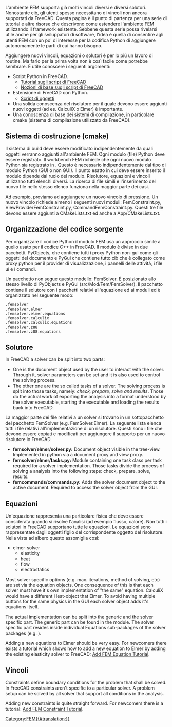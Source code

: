 <languages/>

{{TutorialInfo/it
|Topic=FEM
|Level=Intermediate
|Time=1 hour
|Author=[[User:M42kus|M42kus]]
|FCVersion=0.17
}}

L'ambiente FEM supporta già molti vincoli diversi e diversi solutori. Nonostante ciò, gli utenti spesso necessitano di vincoli non ancora supportati da FreeCAD. Questa pagina è il punto di partenza per una serie di tutorial e altre risorse che descrivono come estendere l'ambiente FEM utilizzando il framework esistente. Sebbene questa serie possa rivelarsi utile anche per gli sviluppatori di software, l'idea è quella di consentire agli utenti FEM con un po' di interesse per la codifica Python di aggiungere autonomamente le parti di cui hanno bisogno.

Aggiungere nuovi vincoli, equazioni o solutori è per lo più un lavoro di routine. Ma farlo per la prima volta non è così facile come potrebbe sembrare. È utile conoscere i seguenti argomenti:

* Script Python in FreeCAD.
** [[Python_scripting_tutorial/it|Tutorial sugli script di FreeCAD]]
** [[FreeCAD_Scripting_Basics/it|Nozioni di base sugli script di FreeCAD]]
* Estensione di FreeCAD con Python.
** [[Scripted_objects/it|Script di oggetti]]
* Una solida conoscenza del risolutore per il quale devono essere aggiunti nuovi oggetti (ad es. CalculiX o Elmer) è importante.
* Una conoscenza di base dei sistemi di compilazione, in particolare cmake (sistema di compilazione utilizzato da FreeCAD).

<span id="Build_System_(cmake)"></span>
== Sistema di costruzione (cmake) ==

Il sistema di build deve essere modificato indipendentemente da quali oggetti verranno aggiunti all'ambiente FEM. Ogni modulo (file) Python deve essere registrato. Il workbench FEM richiede che ogni nuovo modulo Python sia registrato in {{incode|Mod/Fem/CMakeLists.txt}}. Questo è necessario indipendentemente dal tipo di modulo Python (GUI o non GUI). Il punto esatto in cui deve essere inserito il modulo dipende dal ruolo del modulo. Risolutore, equazioni e vincoli utilizzano tutti elenchi diversi. La ricerca di file simili e l'inserimento del nuovo file nello stesso elenco funziona nella maggior parte dei casi.

<div class="mw-translate-fuzzy">
Ad esempio, proviamo ad aggiungere un nuovo vincolo di pressione. Un nuovo vincolo richiede almeno i seguenti nuovi moduli: FemConstraint<name>.py, ViewProviderFemConstraint<name>.py, CommandFemConstraint<name>.py. Questi tre file devono essere aggiunti a CMakeLists.txt ed anche a App/CMakeLists.txt.
</div>

{{FileName|Mod/Fem/CMakeLists.txt}}

{{code|code=
SET(FemObjects_SRCS
    femobjects/__init__.py
    femobjects/base_fempythonobject.py
    femobjects/constraint_bodyheatsource.py
    femobjects/constraint_electrostaticpotential.py
    femobjects/constraint_flowvelocity.py
    femobjects/constraint_initialflowvelocity.py
+   femobjects/constraint_initialflowpressure.py
    femobjects/constraint_selfweight.py
...
    femobjects/solver_ccxtools.py
)
...
SET(FemGuiViewProvider_SRCS
    femviewprovider/__init__.py
    femviewprovider/view_base_femconstraint.py
    femviewprovider/view_base_femobject.py
    femviewprovider/view_constraint_bodyheatsource.py
    femviewprovider/view_constraint_electrostaticpotential.py
    femviewprovider/view_constraint_flowvelocity.py
+   femviewprovider/view_constraint_flowpressure.py
    femviewprovider/view_constraint_initialflowvelocity.py
    femviewprovider/view_constraint_selfweight.py
...
    femviewprovider/view_solver_ccxtools.py
)
}}

<span id="Source_Organization"></span>
== Organizzazione del codice sorgente ==

<div class="mw-translate-fuzzy">
Per organizzare il codice Python il modulo FEM usa un approccio simile a quello usato per il codice C++ in FreeCAD. Il modulo è diviso in due pacchetti. PyObjects, che contiene tutti i proxy Python non-gui come gli oggetti del documento e PyGui che contiene tutto ciò che è collegato come proxy python per il provider di visualizzazione, i pannelli delle attività, i file ui e i comandi.
</div>

<div class="mw-translate-fuzzy">
Un pacchetto non segue questo modello: FemSolver. È posizionato allo stesso livello di PyObjects e PyGui (src/Mod/Fem/FemSolver). Il pacchetto contiene il solutore con i pacchetti relativi all'equazione ed ai moduli ed è organizzato nel seguente modo:
</div>

<pre>
.femsolver
.femsolver.elmer
.femsolver.elmer.equations
.femsolver.calculix
.femsolver.calculix.equations
.femsolver.z88
.femsolver.z88.equations
</pre>

<span id="Solver"></span>
== Solutore ==

In FreeCAD a solver can be split into two parts: 
* One is the document object used by the user to interact with the solver. Through it, solver parameters can be set and it is also used to control the solving process. 
* The other one are the so called tasks of a solver. The solving process is split into those tasks, namely: ''check, prepare, solve and results''. Those do the actual work of exporting the analysis into a format understood by the solver executable, starting the executable and loading the results back into FreeCAD.

<div class="mw-translate-fuzzy">
La maggior parte dei file relativi a un solver si trovano in un sottopacchetto del pacchetto FemSolver (e.g. FemSolver.Elmer). La seguente lista elenca tutti i file relativi all'implementazione di un risolutore. Questi sono i file che devono essere copiati e modificati per aggiungere il supporto per un nuovo risolutore in FreeCAD.
</div> 

* '''femsolver/elmer/solver.py:''' Document object visible in the tree-view. Implemented in python via a document proxy and view proxy.
* '''femsolver/elmer/tasks.py:''' Module containing one task class per task required for a solver implementation. Those tasks divide the process of solving a analysis into the following steps: check, prepare, solve, results.
* '''femcommands/commands.py:''' Adds the solver document object to the active document. Required to access the solver object from the GUI.

<span id="Equations"></span>
== Equazioni ==

Un'equazione rappresenta una particolare fisica che deve essere considerata quando si risolve l'analisi (ad esempio flusso, calore). Non tutti i solutori in FreeCAD  supportano tutte le equazioni. Le equazioni sono rappresentate dagli oggetti figlio del corrispondente oggetto del risolutore. Nella vista ad albero questo assomiglia così:

* elmer-solver
** elasticity
** heat
** flow
** electrostatics

Most solver specific options (e.g. max. iterations, method of solving, etc) are set via the equation objects. One consequence of this is that each solver must have it's own implementation of &quot;the same&quot; equation. CalculiX would have a different Heat-object that Elmer. To avoid having multiple buttons for the same physics in the GUI each solver object adds it's equations itself.

The actual implementation can be split into the generic and the solver specific part. The generic part can be found in the {{incode|femsolver.equationbase}} module. The solver specific part resides inside individual Equations sub-packages of the solver packages (e.g. {{incode|femsolver/elmer/equations}}).

Adding a new equations to Elmer should be very easy. For newcomers there exists a tutorial which shows how to add a new equation to Elmer by adding the existing elasticity solver to FreeCAD: [[Add_FEM_Equation_Tutorial|Add FEM Equation Tutorial]].

<span id="Constraints"></span>
== Vincoli ==

Constraints define boundary conditions for the problem that shall be solved. In FreeCAD constraints aren't specific to a particular solver. A problem setup can be solved by all solver that support all conditions in the analysis.

Adding new constraints is quite straight forward. For newcomers there is a tutorial: [[Add_FEM_Constraint_Tutorial|Add FEM Constraint Tutorial]].


[[Category:FEM{{#translation:}}]]
